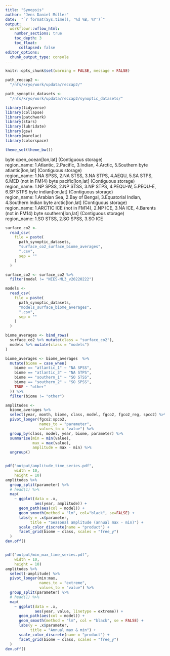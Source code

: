 ```yaml
---
title: "Synopsis"
author: "Jens Daniel Müller"
date:  "`r format(Sys.time(), '%d %B, %Y')`"
output: 
  workflowr::wflow_html:
    number_sections: true
    toc_depth: 3
    toc_float:
      collapsed: false
editor_options:
  chunk_output_type: console
---
```



```r
knitr::opts_chunk$set(warning = FALSE, message = FALSE)
```

```r

path_reccap2 <-
  "/nfs/kryo/work/updata/reccap2/"

path_synoptic_datasets <-
  "/nfs/kryo/work/updata/reccap2/synoptic_datasets/"

```

```r
library(tidyverse)
library(collapse)
library(patchwork)
library(stars)
library(lubridate)
library(gsw)
library(marelac)
library(colorspace)
```


```r
theme_set(theme_bw())
```



byte open_ocean[lon,lat]   (Contiguous storage)  
    region_name: 1.Atlantic, 2.Pacific, 3.Indian, 4.Arctic, 5.Southern
byte atlantic[lon,lat]   (Contiguous storage)  
    region_name: 1.NA SPSS, 2.NA STSS, 3.NA STPS, 4.AEQU, 5.SA STPS, 6.MED (not in FM14)
byte pacific[lon,lat]   (Contiguous storage)  
    region_name: 1.NP SPSS, 2.NP STSS, 3.NP STPS, 4.PEQU-W, 5.PEQU-E, 6.SP STPS
byte indian[lon,lat]   (Contiguous storage)  
    region_name: 1.Arabian Sea, 2.Bay of Bengal, 3.Equatorial Indian, 4.Southern Indian
byte arctic[lon,lat]   (Contiguous storage)  
    region_name: 1.ARCTIC ICE (not in FM14), 2.NP ICE, 3.NA ICE, 4.Barents (not in FM14)
byte southern[lon,lat]   (Contiguous storage)  
    region_name: 1.SO STSS, 2.SO SPSS, 3.SO ICE




```r

surface_co2 <-
  read_csv(
    file = paste(
      path_synoptic_datasets,
      "surface_co2_surface_biome_averages",
      ".csv",
      sep = ""
    )
  )

surface_co2 <- surface_co2 %>% 
  filter(model != "NIES-ML3_v20220222")

models <-
  read_csv(
    file = paste(
      path_synoptic_datasets,
      "models_surface_biome_averages",
      ".csv",
      sep = ""
    )
  )

biome_averages <- bind_rows(
  surface_co2 %>% mutate(class = "surface_co2"),
  models %>% mutate(class = "models")
)

biome_averages <- biome_averages  %>% 
  mutate(biome = case_when(
    biome == "atlantic_1" ~ "NA SPSS",
    biome == "atlantic_3" ~ "NA STPS",
    biome == "southern_1" ~ "SO STSS",
    biome == "southern_2" ~ "SO SPSS",
    TRUE ~ "other"
  )) %>% 
  filter(biome != "other")

amplitudes <-
  biome_averages %>%
  select(year, month, biome, class, model, fgco2, fgco2_reg, spco2) %>% 
  pivot_longer(fgco2:spco2,
               names_to = "parameter",
               values_to = "value") %>% 
  group_by(class, model, year, biome, parameter) %>%
  summarise(min = min(value),
            max = max(value),
            amplitude = max - min) %>%
  ungroup()


pdf("output/amplitude_time_series.pdf",
    width = 10,
    height = 10)
amplitudes %>%
  group_split(parameter) %>%
  # head(1) %>% 
  map(
    ~ ggplot(data = .x,
             aes(year, amplitude)) +
      geom_path(aes(col = model)) +
      geom_smooth(method = "lm", col="black", se=FALSE) +
      labs(y = .x$parameter,
           title = "Seasonal amplitude (annual max - min)") +
      scale_color_discrete(name = "product") +
      facet_grid(biome ~ class, scales = "free_y")
  )
dev.off()


pdf("output/min_max_time_series.pdf",
    width = 10,
    height = 10)
amplitudes %>%
  select(-amplitude) %>%
  pivot_longer(min:max,
               names_to = "extreme",
               values_to = "value") %>%
  group_split(parameter) %>%
  # head(1) %>%
  map(
    ~ ggplot(data = .x,
             aes(year, value, linetype = extreme)) +
      geom_path(aes(col = model)) +
      geom_smooth(method = "lm", col = "black", se = FALSE) +
      labs(y = .x$parameter,
           title = "Annual max & min") +
      scale_color_discrete(name = "product") +
      facet_grid(biome ~ class, scales = "free_y")
  )
dev.off()

```



